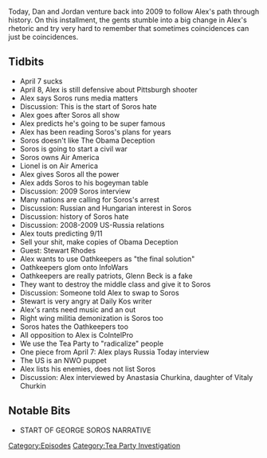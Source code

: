 {{DEFAULTSORT:
    #_EPISODE_0252:April 7-8, 2009
}}{{Episode
    | title             = April 7-8, 2009
    | caption           = Listen to this episode on [https://knowledgefight.libsyn.com/knowledge-fight-april-7-8-2009 Libsyn] [https://open.spotify.com/episode/5McTHU7799xYUGodq6ccAM Spotify], Read the [[Transcript/252: April 7-8, 2009|Unofficial Transcript]]
    | episodeNumber     = 252
    | length            = 02:05:01
    | airDate           = January 15, 2019
    | coverageStartDate = April 7, 2009
    | coverageEndDate   = April 8, 2009
    | episodeType       = [[:Category:Tea Party Investigation|Tea Party Investigation]]
    | appearance        = [[George Soros]], [[Lionel]], [[Stewart Rhodes]], [[Glenn Beck]], [[Anastasia Churkina]]
    | oocDrop           = Imagine you have homework that never ends; Do you have any respect for me?
    | previousEpisode   = [[251: January 8, 2019]]
    | nextEpisode       = [[253: January 15, 2019]]
}}

{{Stub}}

Today, Dan and Jordan venture back into 2009 to follow Alex's path through history. On this installment, the gents stumble into a big change in Alex's rhetoric and try very hard to remember that sometimes coincidences can just be coincidences.

==Tidbits==

*April 7 sucks
*April 8, Alex is still defensive about Pittsburgh shooter
*Alex says Soros runs media matters
*Discussion: This is the start of Soros hate
*Alex goes after Soros all show
*Alex predicts he's going to be super famous
*Alex has been reading Soros's plans for years
*Soros doesn't like The Obama Deception
*Soros is going to start a civil war
*Soros owns Air America
*Lionel is on Air America
*Alex gives Soros all the power
*Alex adds Soros to his bogeyman table
*Discussion: 2009 Soros interview
*Many nations are calling for Soros's arrest
*Discussion: Russian and Hungarian interest in Soros
*Discussion: history of Soros hate
*Discussion: 2008-2009 US-Russia relations
*Alex touts predicting 9/11
*Sell your shit, make copies of Obama Deception
*Guest: Stewart Rhodes
*Alex wants to use Oathkeepers as "the final solution"
*Oathkeepers glom onto InfoWars
*Oathkeepers are really patriots, Glenn Beck is a fake
*They want to destroy the middle class and give it to Soros
*Discussion: Someone told Alex to swap to Soros
*Stewart is very angry at Daily Kos writer
*Alex's rants need music and an out
*Right wing militia demonization is Soros too
*Soros hates the Oathkeepers too
*All opposition to Alex is CoIntelPro
*We use the Tea Party to "radicalize" people
*One piece from April 7: Alex plays Russia Today interview
*The US is an NWO puppet
*Alex lists his enemies, does not list Soros
*Discussion: Alex interviewed by Anastasia Churkina, daughter of Vitaly Churkin

==Notable Bits==

*START OF GEORGE SOROS NARRATIVE

[[Category:Episodes]]
[[Category:Tea Party Investigation]]
